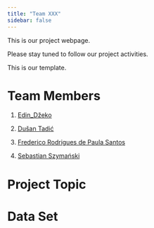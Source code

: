 ```yaml
---
title: "Team XXX"
sidebar: false 
---
```


This is our project webpage.

Please stay tuned to follow our project activities.

This is our template.

# Team Members

1.  [Edin_Džeko](https://tr.wikipedia.org/wiki/Edin_D%C5%BEeko)

2.  [Dušan Tadić](https://tr.wikipedia.org/wiki/Du%C5%A1an_Tadi%C4%87)

3.  [Frederico Rodrigues de Paula Santos](https://tr.wikipedia.org/wiki/Fred_(1993_do%C4%9Fumlu_futbolcu))

4.  [Sebastian Szymański](https://tr.wikipedia.org/wiki/Sebastian_Szyma%C5%84ski)

# Project Topic

# Data Set
